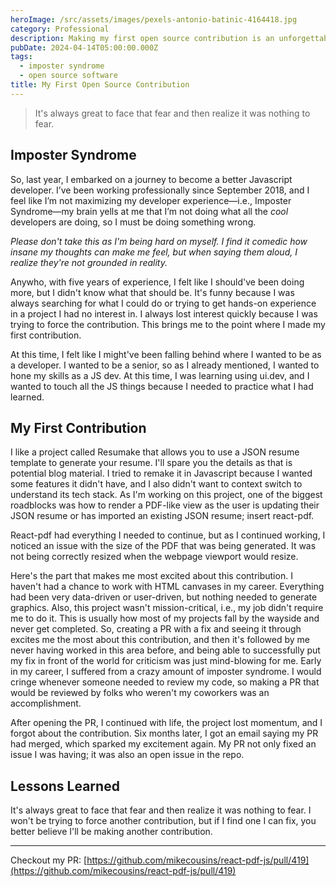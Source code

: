 ```yaml
---
heroImage: /src/assets/images/pexels-antonio-batinic-4164418.jpg
category: Professional
description: Making my first open source contribution is an unforgettable milestone!
pubDate: 2024-04-14T05:00:00.000Z
tags:
  - imposter syndrome
  - open source software
title: My First Open Source Contribution
---
```


> It's always great to face that fear and then realize it was nothing to fear.

## Imposter Syndrome

So, last year, I embarked on a journey to become a better Javascript developer. I’ve been working professionally since September 2018, and I feel like I’m not maximizing my developer experience—i.e., Imposter Syndrome—my brain yells at me that I’m not doing what all the _cool_ developers are doing, so I must be doing something wrong.

_Please don't take this as I'm being hard on myself. I find it comedic how insane my thoughts can make me feel, but when saying them aloud, I realize they're not grounded in reality._

Anywho, with five years of experience, I felt like I should've been doing more, but I didn't know what that should be. It's funny because I was always searching for what I could do or trying to get hands-on experience in a project I had no interest in. I always lost interest quickly because I was trying to force the contribution. This brings me to the point where I made my first contribution.

At this time, I felt like I might've been falling behind where I wanted to be as a developer. I wanted to be a senior, so as I already mentioned, I wanted to hone my skills as a JS dev. At this time, I was learning using ui.dev, and I wanted to touch all the JS things because I needed to practice what I had learned.

## My First Contribution

I like a project called Resumake that allows you to use a JSON resume template to generate your resume. I'll spare you the details as that is potential blog material. I tried to remake it in Javascript because I wanted some features it didn't have, and I also didn't want to context switch to understand its tech stack. As I'm working on this project, one of the biggest roadblocks was how to render a PDF-like view as the user is updating their JSON resume or has imported an existing JSON resume; insert react-pdf.

React-pdf had everything I needed to continue, but as I continued working, I noticed an issue with the size of the PDF that was being generated. It was not being correctly resized when the webpage viewport would resize.

Here's the part that makes me most excited about this contribution. I haven't had a chance to work with HTML canvases in my career. Everything had been very data-driven or user-driven, but nothing needed to generate graphics. Also, this project wasn't mission-critical, i.e., my job didn't require me to do it. This is usually how most of my projects fall by the wayside and never get completed. So, creating a PR with a fix and seeing it through excites me the most about this contribution, and then it's followed by me never having worked in this area before, and being able to successfully put my fix in front of the world for criticism was just mind-blowing for me. Early in my career, I suffered from a crazy amount of imposter syndrome. I would cringe whenever someone needed to review my code, so making a PR that would be reviewed by folks who weren't my coworkers was an accomplishment.

After opening the PR, I continued with life, the project lost momentum, and I forgot about the contribution. Six months later, I got an email saying my PR had merged, which sparked my excitement again. My PR not only fixed an issue I was having; it was also an open issue in the repo.

## Lessons Learned

It's always great to face that fear and then realize it was nothing to fear. I won't be trying to force another contribution, but if I find one I can fix, you better believe I'll be making another contribution.

---

Checkout my PR: [https://github.com/mikecousins/react-pdf-js/pull/419](https://github.com/mikecousins/react-pdf-js/pull/419)
